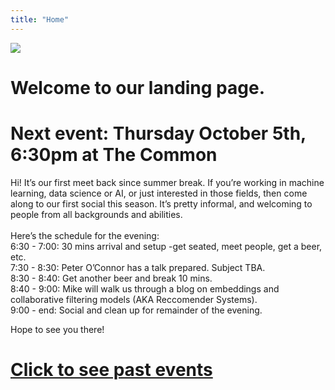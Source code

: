 ```yaml
---
title: "Home"
---
```

![](logo.png)

# Welcome to our landing page.

# Next event: Thursday October 5th, 6:30pm at The Common

Hi! It's our first meet back since summer break. If you're working in machine learning, data science or AI, or just interested in those fields, then come along to our first social this season. It's pretty informal, and  welcoming to people from all backgrounds and abilities.
<br>
<br> 
Here's the schedule for the evening:
<br> 
6:30 - 7:00: 	30 mins arrival and setup -get seated, meet people, get a beer, etc. 
<br> 
7:30 - 8:30: 	Peter O'Connor has a talk prepared. Subject TBA.
<br> 
8:30 - 8:40: 	Get another beer and break 10 mins.
<br> 
8:40 - 9:00: 	Mike will walk us through a blog on embeddings and collaborative filtering models (AKA Reccomender Systems).
<br> 
9:00 - end: 	        Social and clean up for remainder of the evening.

Hope to see you there!



# [Click to see past events](past-events/past-events.qmd)


